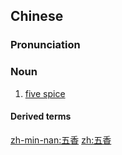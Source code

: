 ==Chinese==
{{zh-forms}}

===Pronunciation===
{{zh-pron
|m=wǔxiāng
|c=ng5 hoeng1
|mn=qz:gó͘-hiong/twv,xm:ngó͘-hiong/tw,zz:ngó͘-hiang
|cat=n
}}

===Noun===
{{zh-noun}}

# [[five spice]]

====Derived terms====
{{zh-der|五香粉:[[five-spice powder]]}}

[[zh-min-nan:五香]]
[[zh:五香]]